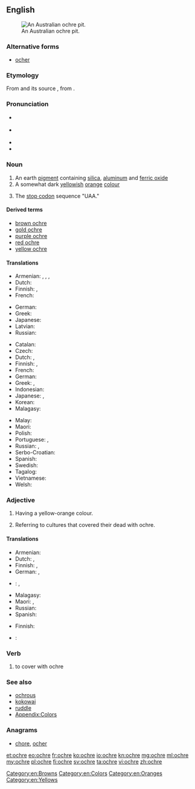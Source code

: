 ==English==
{{was wotd|2010|August|3}}
{{wikipedia}}

[[File:AboriginalOchrePitCentralAustralia.JPG|thumb|right|An Australian ochre pit.]]

===Alternative forms===
* [[ocher]]

===Etymology===
From {{etyl|fro|en}} {{term|ocre|lang=fro}} and its source {{etyl|la|en}} {{term|ochra|ōchra|lang=la}}, from {{etyl|grc|en}} {{term|lang=grc|ὤχρα|tr=ōkhra||pale yellow}}.

===Pronunciation===
* {{a|UK}} {{IPA|/ˈəʊkə/}}
* {{a|US}} {{IPA|/ˈoʊkɚ/}}
* {{audio|en-us-ochre.ogg|Audio (US)}}
* {{rhymes|əʊkə(r)}}

===Noun===
{{en-noun}}

# An earth [[pigment]] containing [[silica]], [[aluminum]] and [[ferric oxide]]
# A somewhat dark [[yellow]]ish [[orange]] [[color|colour]]
#: {{color panel|E3A857}}
# {{context|molecular biology|colloquial|lang=en}} The [[stop codon]] sequence "UAA."

====Derived terms====
* [[brown ochre]]
* [[gold ochre]]
* [[purple ochre]]
* [[red ochre]]
* [[yellow ochre]]

====Translations====
{{trans-top|earth pigment}}
* Armenian: {{t-|hy|օխրա|tr=òxra}}, {{t-|hy|օքրա|tr=òk’ra}}, {{t-|hy|դեղնդեղ|tr=deġndeġ}}, {{t-|hy|դեղնահող|tr=deġnahoġ}}
* Dutch: {{t+|nl|oker|n}}
* Finnish: {{t+|fi|keltamulta}}, {{t+|fi|okra}}
* French: {{t+|fr|ocre|f}}
{{trans-mid}}
* German: {{t-|de|Ocker|m}}
* Greek: {{t+|el|ώχρα|f|tr=óchra}}
* Japanese: {{t-|ja|黄土|tr=おうど, ōdo|sc=Jpan}}
* Latvian: {{t-|lv|okers|m}}
* Russian: {{t+|ru|охра|f|tr=óxra}}
{{trans-bottom}}

{{trans-top|yellowish-orange colour}}
* Catalan: {{t-|ca|ocre}}
* Czech: {{t-|cs|okr|m}}
* Dutch: {{t+|nl|oker|n}}, {{t-|nl|okerkleur}}
* Finnish: {{t+|fi|okra}}, {{t-|fi|okrankeltainen}}
* French: {{t+|fr|ocre|f}}
* German: {{t-|de|Ocker}}
* Greek: {{t+|el|ώχρα|f|tr=óchra}}, {{t-|el|υποκίτρινο|n|tr=ypokítrino}}
* Indonesian: {{t+|id|oker}}
* Japanese: {{t-|ja|オーカー|tr=ōkā|sc=Jpan}}, {{t-|ja|黄土色|tr=おうどいろ, ōdo|sc=Jpan}}
* Korean: {{t-|ko|황토|tr=hwangto|sc=Hang}}
* Malagasy: {{t|mg|bibidia}}
{{trans-mid}}
* Malay: {{t-|ms|oker}}
* Maori: {{t|mi|kōkōwai}}
* Polish: {{t+|pl|ochra|f}}
* Portuguese: {{t-|pt|ocre|m}}, {{t-|pt|ocra|f}}
* Russian: {{t-|ru|жёлто-оранжевый}} {{t+|ru|цвет|m}}, {{t+|ru|охра}}
* Serbo-Croatian: {{t-|sh|oker}}
* Spanish: {{t+|es|ocre}}
* Swedish: {{t+|sv|ockra|c}}
* Tagalog: {{t-|tl|okre}}
* Vietnamese: {{t-|vi|thổ hoàng}}
* Welsh: {{t-|cy|ocr|f}}
{{trans-bottom}}

===Adjective===
{{en-adj|-}}

# Having a yellow-orange colour.
# {{context|archaeology|lang=en}} Referring to cultures that covered their dead with ochre.

====Translations====
{{trans-top|having yellow-orange colour}}
* Armenian: {{t-|hy|դեղնակարմիր|tr=deġnakarmir}}
* Dutch: {{t+|nl|oker}}, {{t-|nl|okerkleurig}}
* Finnish: {{t+|fi|okra}}, {{t-|fi|okrankeltainen}}
* German: {{t-|de|ocker}}, {{t-|de|ockerfarben}}
{{trans-mid}}
* {{ttbc|ja}}: {{t-|ja|オーカーの|tr=ōkā no|sc=Jpan}}, {{t-|ja|黄土色の|tr=おうどいろの, ōdo no|sc=Jpan}}
* Malagasy: {{t|mg|bibidia}}
* Maori: {{t|mi|kōkōwai}}, {{t|mi|hōrua}}
* Russian: {{t-|ru|жёлто-оранжевый}}
* Spanish: {{t+|es|ocre}}
{{trans-bottom}}

{{trans-top|in archeology}}
* Finnish: {{t-|fi|okrahauta|alt=okrahauta-}}
{{trans-mid}}
{{trans-bottom}}

{{checktrans-top}}
* {{ttbc|sh}}: {{t-|sh|oker|m}}<!-- noun or adjective? -->
{{trans-bottom}}

===Verb===
{{en-verb|ochr|ed}}

# to cover with ochre

===See also===
* [[ochrous]]
* [[kokowai]]
* [[ruddle]]
* [[Appendix:Colors]]

===Anagrams===
* [[chore#English|chore]], [[ocher#English|ocher]]

[[Category:en:Browns]]
[[Category:en:Colors]]
[[Category:en:Oranges]]
[[Category:en:Yellows]]

[[et:ochre]]
[[eo:ochre]]
[[fr:ochre]]
[[ko:ochre]]
[[io:ochre]]
[[kn:ochre]]
[[mg:ochre]]
[[ml:ochre]]
[[my:ochre]]
[[pl:ochre]]
[[fi:ochre]]
[[sv:ochre]]
[[ta:ochre]]
[[vi:ochre]]
[[zh:ochre]]